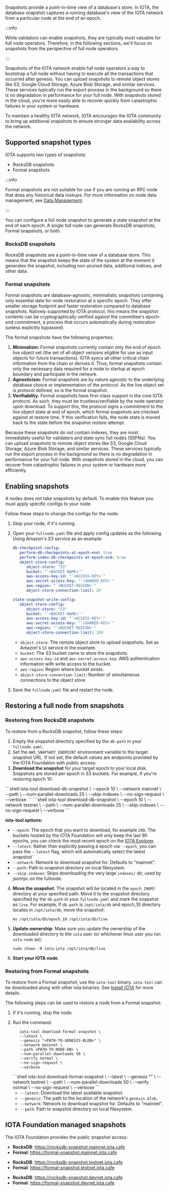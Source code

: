 
Snapshots provide a point-in-time view of a database's store. In IOTA, the database snapshot captures a running database's view of the IOTA network from a particular node at the end of an epoch. 

:::info

While validators can enable snapshots, they are typically most valuable for full node operators. Therefore, in the following sections, we'll focus on snapshots from the perspective of full node operators.

:::

Snapshots of the IOTA network enable full node operators a way to bootstrap a full node without having to execute all the transactions that occurred after genesis. You can upload snapshots to remote object stores like S3, Google Cloud Storage, Azure Blob Storage, and similar services. These services typically run the export process in the background so there is no degradation in performance for your full node. With snapshots stored in the cloud, you're more easily able to recover quickly from catastrophic failures in your system or hardware.

To maintain a healthy IOTA network, IOTA encourages the IOTA community to bring up additional snapshots to ensure stronger data availability across the network.

## Supported snapshot types

IOTA supports two types of snapshots:
- RocksDB snapshots
- Formal snapshots

:::info

Formal snapshots are not suitable for use if you are running an RPC node that does any historical data lookups. For more information on node data management, see [Data Management](../data-management.mdx).

:::

You can configure a full node snapshot to generate a state snapshot at the end of each epoch.
A single full node can generate RocksDB snapshots, Formal snapshots, or both.

### RocksDB snapshots 

RocksDB snapshots are a point-in-time view of a database store. This means that the snapshot keeps the state of the system at the moment it generates the snapshot, including non-pruned data, additional indices, and other data.

### Formal snapshots

Formal snapshots are database-agnostic, minimalistic snapshots containing only essential data for node restoration at a specific epoch. They offer smaller storage footprint and faster restoration compared to database snapshots.  Natively supported by IOTA protocol, this means the snapshot contents can be cryptographically verified against the committee's epoch-end commitment, a process that occurs automatically during restoration (unless explicitly bypassed).

The formal snapshots have the following properties:

1. **Minimalism:** Formal snapshots currently contain only the end of epoch live object set (the set of all object versions eligible for use as input objects for future transactions). IOTA syncs all other critical chain information from the chain or derives it. Thus, formal snapshots contain only the necessary data required for a node to startup at epoch boundary and participate in the network.
2. **Agnosticism:** Formal snapshots are by nature agnostic to the underlying database choice or implementation of the protocol. As the live object set is protocol defined, so is the formal snapshot.
3. **Verifiability:** Formal snapshots have first-class support in the core IOTA protocol. As such, they must be trustless/verifiable by the node operator upon download. To support this, the protocol signs a commitment to the live object state at end of epoch, which formal snapshots are checked against at restore time. If this verification fails, the node state is moved back to the state before the snapshot restore attempt.

Because these snapshots do not contain indexes, they are most immediately useful for validators and state sync full nodes (SSFNs). You can upload snapshots to remote object stores like S3, Google Cloud Storage, Azure Blob Storage, and similar services. These services typically run the export process in the background so there is no degradation in performance for your full node. With snapshots stored in the cloud, you can recover from catastrophic failures in your system or hardware more efficiently.

## Enabling snapshots

A nodes does not take snapshots by default. To enable this feature you must apply specific configs to your node.

Follow these steps to change the configs for the node:

1. Stop your node, if it's running.
2. Open your `fullnode.yaml` file and apply config updates as the following. Using Amazon's S3 service as an example:

   <Tabs groupId="snapshots">

   <TabItem label="RocksDB snapshots" value="db-snapshots">

   ```yaml
   db-checkpoint-config:
      perform-db-checkpoints-at-epoch-end: true
      perform-index-db-checkpoints-at-epoch-end: true
      object-store-config:
         object-store: "S3"
         bucket: "`<BUCKET-NAME>`"
         aws-access-key-id: "`<ACCESS-KEY>`"
         aws-secret-access-key: "`<SHARED-KEY>`"
         aws-region: "`<BUCKET-REGION>`"
         object-store-connection-limit: 20
   ```

   </TabItem>

   <TabItem label="Formal snapshots" value="formal-snapshots">

   ```yaml
   state-snapshot-write-config:
      object-store-config:
         object-store: "S3"
         bucket: "`<BUCKET-NAME>`"
         aws-access-key-id: "`<ACCESS-KEY>`"
         aws-secret-access-key: "`<SHARED-KEY>`"
         aws-region: "`<BUCKET-REGION>`"
         object-store-connection-limit: 200
   ```

   </TabItem>

   </Tabs>

   - `object-store`: The remote object store to upload snapshots. Set as Amazon's `S3` service in the example.
   - `bucket`: The S3 bucket name to store the snapshots.
   - `aws-access-key-id` and `aws-secret-access-key`: AWS authentication information with write access to the bucket.
   - `aws-region`: Region where bucket exists.
   - `object-store-connection-limit`: Number of simultaneous connections to the object store.

3. Save the `fullnode.yaml` file and restart the node.
   

## Restoring a full node from snapshots

### Restoring from RocksDB snapshots

To restore from a RocksDB snapshot, follow these steps:

1. Empty the snapshot directory specified by the `db-path` in your `fullnode.yaml`.
2. Set the `AWS_SNAPSHOT_ENDPOINT` environment variable to the target snapshot URL. If not set, the default values are endpoints provided by the IOTA Foundation with public access:
3. **Download the snapshot** for your target epoch to your local disk. Snapshots are stored per epoch in S3 buckets. For example, if you're restoring epoch 10:

  <Tabs groupId="network" queryString>
      <TabItem label="Mainnet" value="mainnet">
         ```shell
            iota-tool download-db-snapshot \
            --epoch 10 \
            --network mainnet \
            --path <TARGET_PATH> \
            --num-parallel-downloads 25 \
            --skip-indexes \
            --no-sign-request \
            --verbose
         ```
      </TabItem>
      <TabItem label="Testnet" value="testnet">
         ```shell
            iota-tool download-db-snapshot \
            --epoch 10 \
            --network testnet \
            --path <TARGET_PATH> \
            --num-parallel-downloads 25 \
            --skip-indexes \
            --no-sign-request \
            --verbose
         ```
      </TabItem>
   </Tabs>

   **iota-tool options:**
   - `--epoch`: The epoch that you want to download, for example `200`. The buckets hosted by the IOTA Foundation will only keep the last 90 epochs, you can check the most recent epoch on the [IOTA Explorer](https://explorer.rebased.iota.org).
   - `--latest`: Rather than explicitly passing a epoch via `--epoch`, you can pass the `--latest` flag, which will automatically select the latest snapshot`
   - `--network`: Network to download snapshot for. Defaults to "mainnet".
   - `--path`: Path to snapshot directory on local filesystem.
   - `--skip-indexes`: Skips downloading the very large `indexes/` dir, used by jsonrpc on the fullnode.

4. **Move the snapshot**: The snapshot will be located in the `epoch_[NUM]` directory at your specified path. Move it to the snapshot directory specified by the `db-path` in your `fullnode.yaml` and mark the snapshot as `live`.
For example, if `db-path` is `/opt/iota/db` and epoch_10 directory locates in `/opt/iota/db`, move the snapshot:
   ```shell
   mv /opt/iota/db/epoch_10 /opt/iota/db/live
   ```

5. **Update ownership**: Make sure you update the ownership of the downloaded directory to the `iota` user (or whichever linux user you run `iota-node` as):
   ```shell
   sudo chown -R iota:iota /opt/iota/db/live
   ```

6. **Start your IOTA node**.


### Restoring from Formal snapshots

To restore from a Formal snapshot, use the `iota-tool` binary. `iota-tool` can be downloaded along with other iota binaries.
See [Install IOTA](../../developer/getting-started/install-iota.mdx#install-from-binaries) for more details.

The following steps can be used to restore a node from a Formal snapshot:

1. If it's running, stop the node.
2. Run the command:
   <Tabs groupId="network" queryString>
      <TabItem label="Mainnet" value="mainnet">
      ```shell
         iota-tool download-formal-snapshot \
         --latest \
         --genesis "<PATH-TO-GENESIS-BLOB>" \
         --network mainnet \
         --path <PATH-TO-NODE-DB> \
         --num-parallel-downloads 50 \
         --verify normal \
         --no-sign-request \
         --verbose
      ```
      </TabItem>
      <TabItem label="Testnet" value="testnet">
      ```shell
         iota-tool download-formal-snapshot \
         --latest \
         --genesis "<PATH-TO-GENESIS-BLOB>" \
         --network testnet \
         --path <PATH-TO-NODE-DB> \
         --num-parallel-downloads 50 \
         --verify normal \
         --no-sign-request \
         --verbose
      ```
      </TabItem>
   </Tabs>

   - `--latest`: Download the latest available snapshot.
   - `--genesis`: The path to the location of the network's `genesis.blob`.
   - `--network`: Network to download snapshot for. Defaults to "mainnet".
   - `--path`: Path to snapshot directory on local filesystem.

## IOTA Foundation managed snapshots

The IOTA Foundation provides the public snapshot access:

<Tabs groupId="default-snapshot-endpoint">

<TabItem label="Mainnet" value="mainnet-default-snapshot-endpoint">

- **RocksDB**: https://rocksdb-snapshot.mainnet.iota.cafe
- **Formal**: https://formal-snapshot.mainnet.iota.cafe

</TabItem>
<TabItem label="Testnet" value="testnet-default-snapshot-endpoint">

- **RocksDB**: https://rocksdb-snapshot.testnet.iota.cafe
- **Formal**: https://formal-snapshot.testnet.iota.cafe

</TabItem>
<TabItem label="Devnet" value="devnet-default-snapshot-endpoint">

- **RocksDB**: https://rocksdb-snapshot.devnet.iota.cafe
- **Formal**: https://formal-snapshot.devnet.iota.cafe

</TabItem>

</Tabs>

<Quiz questions={questions} />